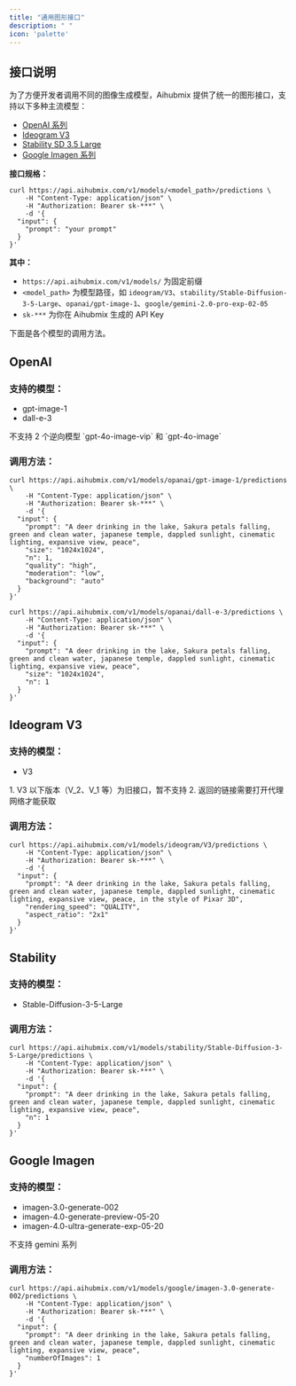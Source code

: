 ```yaml
---
title: "通用图形接口"
description: " "
icon: 'palette'
---
```


## 接口说明

为了方便开发者调用不同的图像生成模型，Aihubmix 提供了统一的图形接口，支持以下多种主流模型：

- [OpenAI 系列](#openai)
- [Ideogram V3](#ideogram-v3)
- [Stability SD 3.5 Large](#stability)
- [Google Imagen 系列](#google-imagen)

**接口规格：**
```shell Curl
curl https://api.aihubmix.com/v1/models/<model_path>/predictions \
    -H "Content-Type: application/json" \
    -H "Authorization: Bearer sk-***" \
    -d '{
  "input": {
    "prompt": "your prompt"
  }
}'
```

**其中：**
- `https://api.aihubmix.com/v1/models/` 为固定前缀
- `<model_path>` 为模型路径，如 `ideogram/V3`、`stability/Stable-Diffusion-3-5-Large`、`opanai/gpt-image-1`、`google/gemini-2.0-pro-exp-02-05`
- `sk-***` 为你在 Aihubmix 生成的 API Key

下面是各个模型的调用方法。

## OpenAI

### 支持的模型：
- gpt-image-1
- dall-e-3

<Note>
不支持 2 个逆向模型 `gpt-4o-image-vip` 和 `gpt-4o-image`
</Note>

### 调用方法：

<CodeGroup>

```shell Curl gpt-image-1
curl https://api.aihubmix.com/v1/models/opanai/gpt-image-1/predictions \
    -H "Content-Type: application/json" \
    -H "Authorization: Bearer sk-***" \
    -d '{
  "input": {
    "prompt": "A deer drinking in the lake, Sakura petals falling, green and clean water, japanese temple, dappled sunlight, cinematic lighting, expansive view, peace",
    "size": "1024x1024", 
    "n": 1,
    "quality": "high",
    "moderation": "low",
    "background": "auto"
  }
}'
```

```shell Curl dall-e-3
curl https://api.aihubmix.com/v1/models/opanai/dall-e-3/predictions \
    -H "Content-Type: application/json" \
    -H "Authorization: Bearer sk-***" \
    -d '{
  "input": {
    "prompt": "A deer drinking in the lake, Sakura petals falling, green and clean water, japanese temple, dappled sunlight, cinematic lighting, expansive view, peace",
    "size": "1024x1024", 
    "n": 1
  }
}'
```

</CodeGroup>

## Ideogram V3

### 支持的模型：
- V3

<Note>
1. V3 以下版本（V_2、V_1 等）为旧接口，暂不支持
2. 返回的链接需要打开代理网络才能获取
</Note>

### 调用方法：

<CodeGroup>

```shell Curl
curl https://api.aihubmix.com/v1/models/ideogram/V3/predictions \
    -H "Content-Type: application/json" \
    -H "Authorization: Bearer sk-***" \
    -d '{
  "input": {
    "prompt": "A deer drinking in the lake, Sakura petals falling, green and clean water, japanese temple, dappled sunlight, cinematic lighting, expansive view, peace, in the style of Pixar 3D",
    "rendering_speed": "QUALITY",
    "aspect_ratio": "2x1"
  }
}'
```

</CodeGroup>

## Stability

### 支持的模型：
- Stable-Diffusion-3-5-Large

### 调用方法：

<CodeGroup>

```shell Curl
curl https://api.aihubmix.com/v1/models/stability/Stable-Diffusion-3-5-Large/predictions \
    -H "Content-Type: application/json" \
    -H "Authorization: Bearer sk-***" \
    -d '{
  "input": {
    "prompt": "A deer drinking in the lake, Sakura petals falling, green and clean water, japanese temple, dappled sunlight, cinematic lighting, expansive view, peace",
    "n": 1
  }
}'
```

</CodeGroup>

## Google Imagen

### 支持的模型：
- imagen-3.0-generate-002
- imagen-4.0-generate-preview-05-20
- imagen-4.0-ultra-generate-exp-05-20

<Note>
不支持 gemini 系列
</Note>

### 调用方法：

<CodeGroup>

```shell Curl
curl https://api.aihubmix.com/v1/models/google/imagen-3.0-generate-002/predictions \
    -H "Content-Type: application/json" \
    -H "Authorization: Bearer sk-***" \
    -d '{
  "input": {
    "prompt": "A deer drinking in the lake, Sakura petals falling, green and clean water, japanese temple, dappled sunlight, cinematic lighting, expansive view, peace",
    "numberOfImages": 1
  }
}'
```

</CodeGroup>